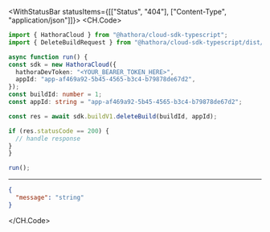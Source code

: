

<WithStatusBar statusItems={[["Status", "404"], ["Content-Type", "application/json"]]}>
  <CH.Code>
  ```typescript DeleteBuild.ts
  import { HathoraCloud } from "@hathora/cloud-sdk-typescript";
import { DeleteBuildRequest } from "@hathora/cloud-sdk-typescript/dist/models/operations";

async function run() {
  const sdk = new HathoraCloud({
    hathoraDevToken: "<YOUR_BEARER_TOKEN_HERE>",
    appId: "app-af469a92-5b45-4565-b3c4-b79878de67d2",
  });
const buildId: number = 1;
const appId: string = "app-af469a92-5b45-4565-b3c4-b79878de67d2";

  const res = await sdk.buildV1.deleteBuild(buildId, appId);

  if (res.statusCode == 200) {
    // handle response
  }
}

run();
  ```
  ---

  ```json Example Response
  {
    "message": "string"
  }
  ```
  </CH.Code>
</WithStatusBar>
